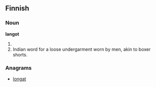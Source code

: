 ==Finnish==

===Noun===
'''langot'''

# {{plural of|lang=fi|[[lanko]]}}
# Indian word for a loose undergarment worn by men, akin to boxer shorts.

===Anagrams===
* [[longat#Finnish|longat]]